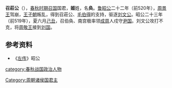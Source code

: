 '''召莊公'''（{{bd|？||？|catIdx=J}}），[[春秋时期|春秋时期]][[召国|召国]]国君，'''姬'''姓，名'''奂'''。[[鲁昭公|鲁昭公]]二十二年（前520年），[[周景王|周景王]]驾崩，[[王子朝|王子朝]]叛乱，得到召莊公、[[毛伯得|毛伯得]]的支持，驱逐[[刘文公|刘文公]]。昭公二十三年（前519年），夏六月[[己丑|己丑]]，召伯奂、南宫极率领[[成周|成周]]人戍守[[尹国|尹国]]。刘文公攻打不克，将[[周敬王|周敬王]]接到[[刘国|刘国]]。

{{start box}}
{{s-before|[[召桓公|召桓公]]}}
{{s-title|[[召国|召国]]国君|}}
{{s-after|[[召简公|召简公]]}}
{{end box}}

==参考资料==
*《[[左传|左传]]》昭公

[[category:春秋战国政治人物|category:春秋战国政治人物]]
[[Category:周朝诸侯国君主|Category:周朝诸侯国君主]]